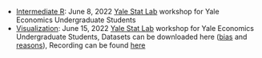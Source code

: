 * [Intermediate R](IntermediateR.html): June 8, 2022 [Yale Stat Lab](https://marx.library.yale.edu/data-gis-statlab/statlab) workshop for Yale Economics Undergraduate Students
* [Visualization](Visualization.html): June 15, 2022 [Yale Stat Lab](https://marx.library.yale.edu/data-gis-statlab/statlab) workshop for Yale Economics Undergraduate Students, Datasets can be downloaded here ([bias](https://raw.githubusercontent.com/cengel/R-data-viz/master/data/MS_stops_by_county.csv) and [reasons](https://github.com/cengel/R-data-viz/raw/master/data/MS_stops.csv)), Recording can be found [here](https://drive.google.com/file/d/1ZnGZ9aW_lsmyZA1jgrrBM7XFg_eMhcLt/view?usp=sharing)